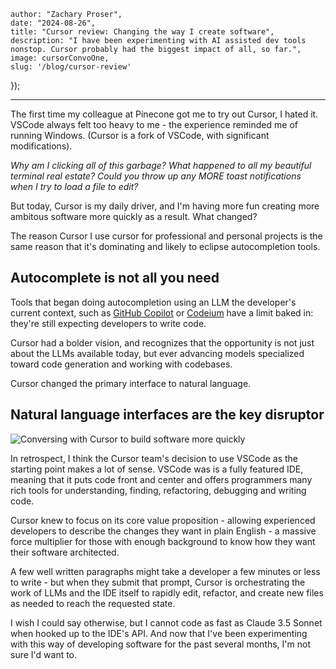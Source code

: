 


    author: "Zachary Proser",
    date: "2024-08-26",
    title: "Cursor review: Changing the way I create software",
    description: "I have been experimenting with AI assisted dev tools nonstop. Cursor probably had the biggest impact of all, so far.",
    image: cursorConvoOne,
    slug: '/blog/cursor-review'
});


--- 

The first time my colleague at Pinecone got me to try out Cursor, I hated it. VSCode always felt too heavy to me - the experience reminded me of running Windows. (Cursor is a fork of VSCode, with significant modifications).

*Why am I clicking all of this garbage? What happened to all my beautiful terminal real estate?  Could you throw up any MORE toast notifications when I try to load a file to edit?*

But today, Cursor is my daily driver, and I'm having more fun creating more ambitous software more quickly as a result. What changed?

The reason Cursor I use cursor for professional and personal projects is the same reason that it's dominating and likely to eclipse autocompletion tools.

## Autocomplete is not all you need

Tools that began doing autocompletion using an LLM the developer's current context, such as [GitHub Copilot](/blog/github-copilot) or [Codeium](/blog/codeium-review) have a limit baked in: they're still expecting developers to write code. 

Cursor had a bolder vision, and recognizes that the opportunity is not just about the LLMs available today, but ever advancing models specialized toward code generation and working with codebases.

Cursor changed the primary interface to natural language. 

## Natural language interfaces are the key disruptor

<Image src={cursorConvoTwo} alt="Conversing with Cursor to build software more quickly" />

In retrospect, I think the Cursor team's decision to use VSCode as the starting point makes a lot of sense. VSCode was is a fully featured IDE, meaning that it puts code front and center and offers programmers many rich tools for understanding, finding, 
refactoring, debugging and writing code. 

Cursor knew to focus on its core value proposition - allowing experienced developers to describe the changes they want in plain English - a massive force multiplier for those with enough background to know how they want their software architected. 

A few well written paragraphs might take a developer a few minutes or less to write - but when they submit that prompt, Cursor is orchestrating the work of LLMs and the IDE itself to rapidly edit, refactor, and create new files as needed to reach the requested state. 

I wish I could say otherwise, but I cannot code as fast as Claude 3.5 Sonnet when hooked up to the IDE's API. And now that I've been experimenting with this way of developing software for the past several months, I'm not sure I'd want to. 



